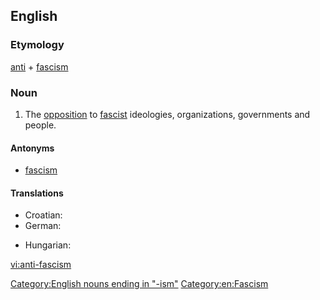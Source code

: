 {{wikipedia}}
==English==

===Etymology===
[[anti]] + [[fascism]]

===Noun===
{{infl|en|noun}}

# The [[opposition]] to [[fascist]] ideologies, organizations, governments and people.

====Antonyms====
* [[fascism]]

====Translations====
{{trans-top|the opposition to fascist ideologies}}
* Croatian: {{t-|hr|antifašizam|m}}
* German: {{t-|de|Antifaschismus|m}}
{{trans-mid}}
* Hungarian: {{t-|hu|antifasizmus}}
{{trans-bottom}}

[[Category:English nouns ending in "-ism"]]
[[Category:en:Fascism]]

[[vi:anti-fascism]]